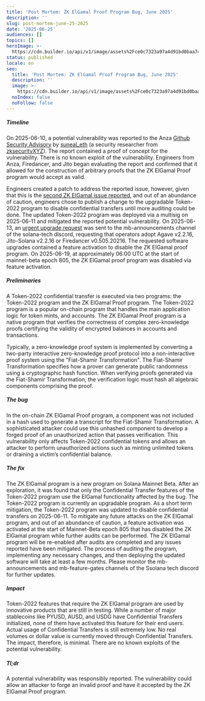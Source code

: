```yaml
---
title: 'Post Mortem: ZK ElGamal Proof Program Bug, June 2025'
description: ''
slug: post-mortem-june-25-2025
date: '2025-06-25'
audiences: []
topics: []
heroImage: >-
  https://cdn.builder.io/api/v1/image/assets%2Fce0c7323a97a4d91bd0baa7490ec9139%2F38950347b28743dfad81ae9fd90ded85
status: published
locale: en
seo:
  title: 'Post Mortem: ZK ElGamal Proof Program Bug, June 2025'
  description: ''
  image: >-
    https://cdn.builder.io/api/v1/image/assets%2Fce0c7323a97a4d91bd0baa7490ec9139%2F38950347b28743dfad81ae9fd90ded85
  noIndex: false
  noFollow: false
---
```


##### Timeline

On 2025-06-10, a potential vulnerability was reported to the Anza [Github Security Advisory](https://github.com/anza-xyz/agave/security/policy) by [suneal\_eth](https://x.com/suneal_eth) (a security researcher from [zksecurityXYZ](https://x.com/zksecurityXYZ)). The report contained a proof of concept for the vulnerability. There is no known exploit of the vulnerability. Engineers from Anza, Firedancer, and Jito began evaluating the report and confirmed that it allowed for the construction of arbitrary proofs that the ZK ElGamal Proof program would accept as valid.

  

Engineers created a patch to address the reported issue, however, given that this is the [second ZK ElGamal issue reported](https://solana.com/news/post-mortem-may-2-2025), and out of an abundance of caution, engineers chose to publish a change to the upgradable Token-2022 program to disable confidential transfers until more auditing could be done. The updated Token-2022 program was deployed via a multisig on 2025-06-11 and mitigated the reported potential vulnerability. On 2025-06-13, an [urgent upgrade request](https://discord.com/channels/428295358100013066/669406841830244375/1383207984259137608) was sent to the mb-announcements channel of the solana-tech discord, requesting that operators adopt Agave v2.2.16, Jito-Solana v2.2.16 or Firedancer v0.505.20216. The requested software upgrades contained a feature activation to disable the ZK ElGamal proof program. On 2025-06-19, at approximately 06:00 UTC at the start of mainnet-beta epoch 805, the ZK ElGamal proof program was disabled via feature activation.

##### Preliminaries

A Token-2022 confidential transfer is executed via two programs: the Token-2022 program and the ZK ElGamal Proof program. The Token-2022 program is a popular on-chain program that handles the main application logic for token mints, and accounts. The ZK ElGamal Proof program is a native program that verifies the correctness of complex zero-knowledge proofs certifying the validity of encrypted balances in accounts and transactions.

Typically, a zero-knowledge proof system is implemented by converting a two-party interactive zero-knowledge proof protocol into a non-interactive proof system using the "Fiat-Shamir Transformation". The Fiat-Shamir Transformation specifies how a prover can generate public randomness using a cryptographic hash function. When verifying proofs generated via the Fiat-Shamir Transformation, the verification logic must hash all algebraic components comprising the proof.

##### The bug

In the on-chain ZK ElGamal Proof program, a component was not included in a hash used to generate a transcript for the Fiat-Shamir Transformation. A sophisticated attacker could use this unhashed component to develop a forged proof of an unauthorized action that passes verification. This vulnerability only affects Token-2022 confidential tokens and allows an attacker to perform unauthorized actions such as minting unlimited tokens or draining a victim’s confidential balance.

##### The fix

The ZK ElGamal program is a new program on Solana Mainnet Beta. After an exploration, it was found that only the Confidential Transfer features of the Token-2022 program use the ElGamal functionality affected by the bug. The Token-2022 program is currently an upgradable program. As a short term mitigation, the Token-2022 program was updated to disable confidential transfers on 2025-06-11. To mitigate any future attacks on the ZK ElGamal program, and out of an abundance of caution, a feature activation was activated at the start of Mainnet-Beta epoch 805 that has disabled the ZK ElGamal program while further audits can be performed. The ZK ElGamal program will be re-enabled after audits are completed and any issues reported have been mitigated. The process of auditing the program, implementing any necessary changes, and then deploying the updated software will take at least a few months. Please monitor the mb-announcements and mb-feature-gates channels of the Ssolana tech discord for further updates.

##### Impact

Token-2022 features that require the ZK ElGamal program are used by innovative products that are still in testing. While a number of major stablecoins like PYUSD, AUSD, and USDG have Confidential Transfers initialized, none of them have activated this feature for their end users. Actual usage of Confidential Transfers is still extremely low. No real volumes or dollar value is currently moved through Confidential Transfers. The impact, therefore, is minimal. There are no known exploits of the potential vulnerability.

##### Tl;dr

A potential vulnerability was responsibly reported. The vulnerability could allow an attacker to forge an invalid proof and have it accepted by the ZK ElGamal Proof program.
